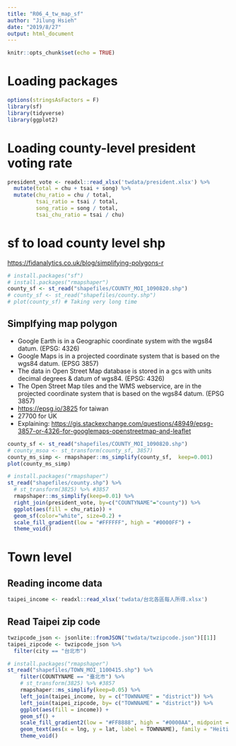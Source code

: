 ```yaml
---
title: "R06_4_tw_map_sf"
author: "Jilung Hsieh"
date: "2019/8/27"
output: html_document
---
```


```r
knitr::opts_chunk$set(echo = TRUE)
```

# Loading packages

```r
options(stringsAsFactors = F)
library(sf)
library(tidyverse)
library(ggplot2)
```

# Loading county-level president voting rate

```r
president_vote <- readxl::read_xlsx('twdata/president.xlsx') %>% 
  mutate(total = chu + tsai + song) %>% 
  mutate(chu_ratio = chu / total,
         tsai_ratio = tsai / total,
         song_ratio = song / total,
         tsai_chu_ratio = tsai / chu)
```

# sf to load county level shp

<https://fidanalytics.co.uk/blog/simplifying-polygons-r>

```r
# install.packages("sf")
# install.packages("rmapshaper")
county_sf <- st_read("shapefiles/COUNTY_MOI_1090820.shp")
# county_sf <- st_read("shapefiles/county.shp")
# plot(county_sf) # Taking very long time

```

## Simplfying map polygon

-   Google Earth is in a Geographic coordinate system with the wgs84 datum. (EPSG: 4326)
-   Google Maps is in a projected coordinate system that is based on the wgs84 datum. (EPSG 3857)
-   The data in Open Street Map database is stored in a gcs with units decimal degrees & datum of wgs84. (EPSG: 4326)
-   The Open Street Map tiles and the WMS webservice, are in the projected coordinate system that is based on the wgs84 datum. (EPSG 3857)
-   <https://epsg.io/3825> for taiwan
-   27700 for UK
-   Explaining: <https://gis.stackexchange.com/questions/48949/epsg-3857-or-4326-for-googlemaps-openstreetmap-and-leaflet>

```r
county_sf <- st_read("shapefiles/COUNTY_MOI_1090820.shp")
# county_msoa <- st_transform(county_sf, 3857)
county_ms_simp <- rmapshaper::ms_simplify(county_sf,  keep=0.001) 
plot(county_ms_simp)
```

```r

# install.packages("rmapshaper")
st_read("shapefiles/county.shp") %>%
  # st_transform(3825) %>% #3857
  rmapshaper::ms_simplify(keep=0.01) %>%
  right_join(president_vote, by=c("COUNTYNAME"="county")) %>%
  ggplot(aes(fill = chu_ratio)) + 
  geom_sf(color="white", size=0.2) + 
  scale_fill_gradient(low = "#FFFFFF", high = "#0000FF") + 
  theme_void()
```

# Town level

## Reading income data

```r
taipei_income <- readxl::read_xlsx('twdata/台北各區每人所得.xlsx') 
```

## Read Taipei zip code

```r
twzipcode_json <- jsonlite::fromJSON("twdata/twzipcode.json")[[1]]
taipei_zipcode <- twzipcode_json %>% 
  filter(city == "台北市")
```

```r
# install.packages("rmapshaper")
st_read("shapefiles/TOWN_MOI_1100415.shp") %>%
    filter(COUNTYNAME == "臺北市") %>%
    # st_transform(3825) %>% #3857
    rmapshaper::ms_simplify(keep=0.05) %>%
    left_join(taipei_income, by = c("TOWNNAME" = "district")) %>%
    left_join(taipei_zipcode, by= c("TOWNNAME" = "district")) %>%
    ggplot(aes(fill = income)) + 
    geom_sf() + 
    scale_fill_gradient2(low = "#FF8888", high = "#0000AA", midpoint = median(taipei_income$income)) +
    geom_text(aes(x = lng, y = lat, label = TOWNNAME), family = "Heiti TC Light", color = "black", size = 2.5)+
    theme_void()
```
